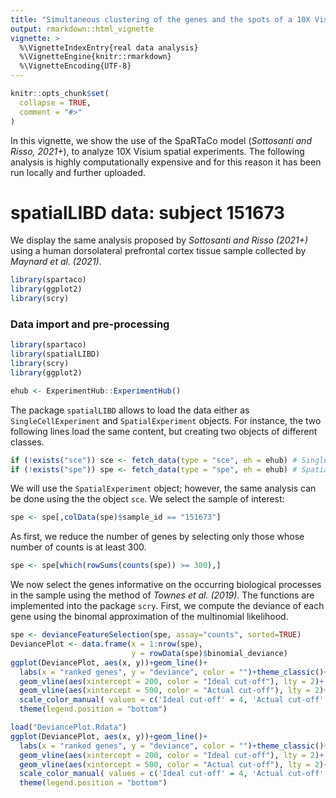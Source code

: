 ```yaml
---
title: "Simultaneous clustering of the genes and the spots of a 10X Visium spatial experiment using SpaRTaCo"
output: rmarkdown::html_vignette
vignette: >
  %\VignetteIndexEntry{real data analysis}
  %\VignetteEngine{knitr::rmarkdown}
  %\VignetteEncoding{UTF-8}
---
```


```r
knitr::opts_chunk$set(
  collapse = TRUE,
  comment = "#>"
)
```

In this vignette, we show the use of the SpaRTaCo model (*Sottosanti and Risso, 2021+*), to analyze 10X Visium spatial experiments. The following analysis is highly computationally expensive and for this reason it has been run locally and further uploaded.

# spatialLIBD data: subject 151673

We display the same analysis proposed by *Sottosanti and Risso (2021+)* using a human dorsolateral prefrontal cortex tissue sample collected by *Maynard et al. (2021)*.

```r
library(spartaco)
library(ggplot2)
library(scry)
```


### Data import and pre-processing

```r
library(spartaco)
library(spatialLIBD)
library(scry)
library(ggplot2)

ehub <- ExperimentHub::ExperimentHub()
```

The package `spatialLIBD` allows to load the data either as `SingleCellExperiment` and `SpatialExperiment` objects. For instance, the two following lines load the same content, but creating two objects of different classes.

```r
if (!exists("sce")) sce <- fetch_data(type = "sce", eh = ehub) # SingleCellExperiment
if (!exists("spe")) spe <- fetch_data(type = "spe", eh = ehub) # SpatialExperiment
```

We will use the `SpatialExperiment` object; however, the same analysis can be done using the the object `sce`. We select the sample of interest:

```r
spe <- spe[,colData(spe)$sample_id == "151673"]
```

As first, we reduce the number of genes by selecting only those whose number of counts is at least 300.

```r
spe <- spe[which(rowSums(counts(spe)) >= 300),]
```

We now select the genes informative on the occurring biological processes in the sample using the method of *Townes et al. (2019)*. The functions are implemented into the package `scry`. First, we compute the deviance of each gene using the binomal approximation of the multinomial likelihood.

```r
spe <- devianceFeatureSelection(spe, assay="counts", sorted=TRUE)
DeviancePlot <- data.frame(x = 1:nrow(spe),
                           y = rowData(spe)$binomial_deviance)
ggplot(DeviancePlot, aes(x, y))+geom_line()+
  labs(x = "ranked genes", y = "deviance", color = "")+theme_classic()+
  geom_vline(aes(xintercept = 200, color = "Ideal cut-off"), lty = 2)+
  geom_vline(aes(xintercept = 500, color = "Actual cut-off"), lty = 2)+
  scale_color_manual( values = c('Ideal cut-off' = 4, 'Actual cut-off' = 2))+
  theme(legend.position = "bottom")
```

```r
load("DeviancePlot.Rdata")
ggplot(DeviancePlot, aes(x, y))+geom_line()+
  labs(x = "ranked genes", y = "deviance", color = "")+theme_classic()+
  geom_vline(aes(xintercept = 200, color = "Ideal cut-off"), lty = 2)+
  geom_vline(aes(xintercept = 500, color = "Actual cut-off"), lty = 2)+
  scale_color_manual( values = c('Ideal cut-off' = 4, 'Actual cut-off' = 2))+
  theme(legend.position = "bottom")
```

